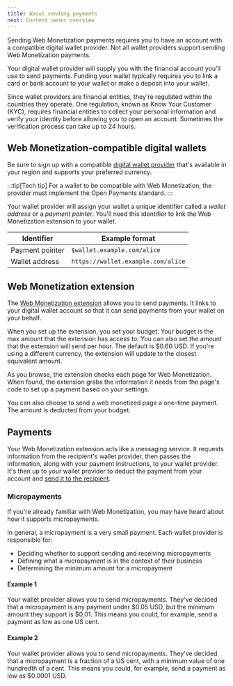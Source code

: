 ```yaml
---
title: About sending payments
next: Content owner overview
---
```



Sending Web Monetization payments requires you to have an account with a compatible digital wallet provider. Not all wallet providers support sending Web Monetization payments.

Your digital wallet provider will supply you with the financial account you'll use to send payments. Funding your wallet typically requires you to link a card or bank account to your wallet or make a deposit into your wallet.

Since wallet providers are financial entities, they're regulated within the countries they operate. One regulation, known as Know Your Customer (KYC), requires financial entities to collect your personal information and verify your identity before allowing you to open an account. Sometimes the verification process can take up to 24 hours.

## Web Monetization-compatible digital wallets

Be sure to sign up with a compatible [digital wallet provider](/wallets) that's available in your region and supports your preferred currency.

:::tip[Tech tip]
For a wallet to be compatible with Web Monetization, the provider must implement the <LinkOut href="https://openpayments.dev">Open Payments</LinkOut> standard.
:::

Your wallet provider will assign your wallet a unique identifier called a _wallet address_ or a _payment pointer_. You'll need this identifier to link the Web Monetization extension to your wallet.

| Identifier      | Example format                     |
| --------------- | ---------------------------------- |
| Payment pointer | `$wallet.example.com/alice`        |
| Wallet address  | `https://wallet.example.com/alice` |

## Web Monetization extension

The [Web Monetization extension](/supporters/get-started#install-the-extension) allows you to send payments. It links to your digital wallet account so that it can send payments from your wallet on your behalf.

When you set up the extension, you set your budget. Your budget is the max amount that the extension has access to. You can also set the amount that the extension will send per hour. The default is $0.60 USD. If you're using a different currency, the extension will update to the closest equivalent amount.

As you browse, the extension checks each page for Web Monetization. When found, the extension grabs the information it needs from the page's code to set up a payment based on your settings.

You can also choose to send a web monetized page a one-time payment. The amount is deducted from your budget.

## Payments

Your Web Monetization extension acts like a messaging service. It requests information from the recipient's wallet provider, then passes the information, along with your payment instructions, to your wallet provider. It's then up to your wallet provider to deduct the payment from your account and [send it to the recipient](/developers/about-receiving).

### Micropayments

If you're already familiar with Web Monetization, you may have heard about how it supports micropayments.

In general, a micropayment is a very small payment. Each wallet provider is responsible for:

- Deciding whether to support sending and receiving micropayments
- Defining what a micropayment is in the context of their business
- Determining the minimum amount for a micropayment

#### Example 1

Your wallet provider allows you to send micropayments. They've decided that a micropayment is any payment under $0.05 USD, but the minimum amount they support is $0.01. This means you could, for example, send a payment as low as one US cent.

#### Example 2

Your wallet provider allows you to send micropayments. They've decided that a micropayment is a fraction of a US cent, with a minimum value of one hundredth of a cent. This means you could, for example, send a payment as low as $0.0001 USD.
